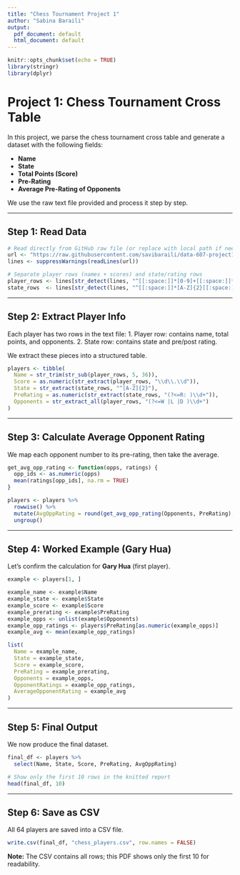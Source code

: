 ```yaml
---
title: "Chess Tournament Project 1"
author: "Sabina Baraili"
output:
  pdf_document: default
  html_document: default
---
```


```r
knitr::opts_chunk$set(echo = TRUE)
library(stringr)
library(dplyr)
```

# Project 1: Chess Tournament Cross Table

In this project, we parse the chess tournament cross table and generate a dataset with the following fields:

- **Name**
- **State**
- **Total Points (Score)**
- **Pre-Rating**
- **Average Pre-Rating of Opponents**

We use the raw text file provided and process it step by step.

---

## Step 1: Read Data
```r
# Read directly from GitHub raw file (or replace with local path if needed)
url <- "https://raw.githubusercontent.com/savibaraili/data-607-project1/refs/heads/main/tournamentinfo.txt"
lines <- suppressWarnings(readLines(url))

# Separate player rows (names + scores) and state/rating rows
player_rows <- lines[str_detect(lines, "^[[:space:]]*[0-9]+[[:space:]]*\\\\|")]
state_rows  <- lines[str_detect(lines, "^[[:space:]]*[A-Z]{2}[[:space:]]*\\\\|")]

```

---

## Step 2: Extract Player Info
Each player has two rows in the text file:
1. Player row: contains name, total points, and opponents.
2. State row: contains state and pre/post rating.

We extract these pieces into a structured table.
```r
players <- tibble(
  Name = str_trim(str_sub(player_rows, 5, 36)),
  Score = as.numeric(str_extract(player_rows, "\\d\\.\\d")),
  State = str_extract(state_rows, "^[A-Z]{2}"),
  PreRating = as.numeric(str_extract(state_rows, "(?<=R: )\\d+")),
  Opponents = str_extract_all(player_rows, "(?<=W |L |D )\\d+")
)
```

---

## Step 3: Calculate Average Opponent Rating
We map each opponent number to its pre-rating, then take the average.
```r
get_avg_opp_rating <- function(opps, ratings) {
  opp_ids <- as.numeric(opps)
  mean(ratings[opp_ids], na.rm = TRUE)
}

players <- players %>%
  rowwise() %>%
  mutate(AvgOppRating = round(get_avg_opp_rating(Opponents, PreRating), 0)) %>%
  ungroup()
```

---

## Step 4: Worked Example (Gary Hua)
Let’s confirm the calculation for **Gary Hua** (first player).

```r
example <- players[1, ]

example_name <- example$Name
example_state <- example$State
example_score <- example$Score
example_prerating <- example$PreRating
example_opps <- unlist(example$Opponents)
example_opp_ratings <- players$PreRating[as.numeric(example_opps)]
example_avg <- mean(example_opp_ratings)

list(
  Name = example_name,
  State = example_state,
  Score = example_score,
  PreRating = example_prerating,
  Opponents = example_opps,
  OpponentRatings = example_opp_ratings,
  AverageOpponentRating = example_avg
)
```

---

## Step 5: Final Output
We now produce the final dataset.
```r
final_df <- players %>%
  select(Name, State, Score, PreRating, AvgOppRating)

# Show only the first 10 rows in the knitted report
head(final_df, 10)
```

---

## Step 6: Save as CSV
All 64 players are saved into a CSV file.
```r
write.csv(final_df, "chess_players.csv", row.names = FALSE)
```

**Note:** The CSV contains all rows; this PDF shows only the first 10 for readability.
